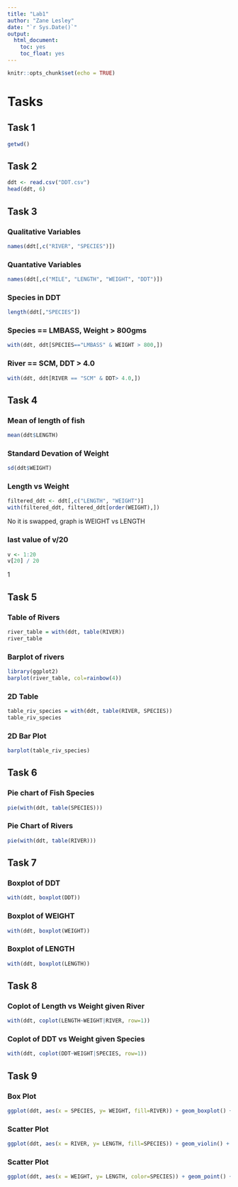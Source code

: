 ```yaml
---
title: "Lab1"
author: "Zane Lesley"
date: "`r Sys.Date()`"
output: 
  html_document:
    toc: yes
    toc_float: yes
---
```


```r
knitr::opts_chunk$set(echo = TRUE)
```

# Tasks

## Task 1

```r
getwd()
```

## Task 2

```r
ddt <- read.csv("DDT.csv")
head(ddt, 6)
```

## Task 3

### Qualitative Variables

```r
names(ddt[,c("RIVER", "SPECIES")])
```

### Quantative Variables

```r
names(ddt[,c("MILE", "LENGTH", "WEIGHT", "DDT")])
```

### Species in DDT

```r
length(ddt[,"SPECIES"])
```

### Species == LMBASS, Weight > 800gms

```r
with(ddt, ddt[SPECIES=="LMBASS" & WEIGHT > 800,])
```

### River == SCM, DDT > 4.0
```r
with(ddt, ddt[RIVER == "SCM" & DDT> 4.0,])
```

## Task 4
### Mean of length of fish
```r
mean(ddt$LENGTH)
```

### Standard Devation of Weight
```r
sd(ddt$WEIGHT)
```

### Length vs Weight
```r
filtered_ddt <- ddt[,c("LENGTH", "WEIGHT")]
with(filtered_ddt, filtered_ddt[order(WEIGHT),])
```
No it is swapped, graph is WEIGHT vs LENGTH

### last value of v/20
```r
v <- 1:20
v[20] / 20
```
1

## Task 5

### Table of Rivers
```r
river_table = with(ddt, table(RIVER))
river_table
```

### Barplot of rivers
```r
library(ggplot2)
barplot(river_table, col=rainbow(4))
```
### 2D Table
```r
table_riv_species = with(ddt, table(RIVER, SPECIES))
table_riv_species
```

### 2D Bar Plot
```r
barplot(table_riv_species)
```

## Task 6
### Pie chart of Fish Species
```r
pie(with(ddt, table(SPECIES)))
```

### Pie Chart of Rivers
```r
pie(with(ddt, table(RIVER)))
```

## Task 7
### Boxplot of DDT
```r
with(ddt, boxplot(DDT))
```

### Boxplot of WEIGHT
```r
with(ddt, boxplot(WEIGHT))
```

### Boxplot of LENGTH
```r
with(ddt, boxplot(LENGTH))
```

## Task 8
### Coplot of Length vs Weight given River
```r
with(ddt, coplot(LENGTH~WEIGHT|RIVER, row=1))
```

### Coplot of DDT vs Weight given Species
```r
with(ddt, coplot(DDT~WEIGHT|SPECIES, row=1))
```

## Task 9

### Box Plot
```r
ggplot(ddt, aes(x = SPECIES, y= WEIGHT, fill=RIVER)) + geom_boxplot() + ggtitle('Zane Lesley')
```

### Scatter Plot
```r
ggplot(ddt, aes(x = RIVER, y= LENGTH, fill=SPECIES)) + geom_violin() + ggtitle('Zane Lesley')
```

### Scatter Plot
```r
ggplot(ddt, aes(x = WEIGHT, y= LENGTH, color=SPECIES)) + geom_point() + ggtitle('Zane Lesley')
```



